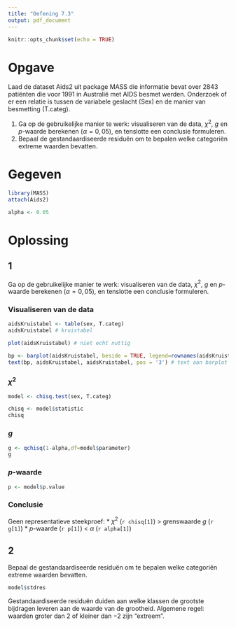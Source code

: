 ```yaml
---
title: "Oefening 7.3"
output: pdf_document
---
```


```r
knitr::opts_chunk$set(echo = TRUE)
```

# Opgave

Laad de dataset Aids2 uit package MASS die informatie bevat over $2843$ patiënten die voor 1991 in Australië met AIDS besmet werden. Onderzoek of er een relatie is tussen de variabele geslacht (Sex) en de manier van besmetting (T.categ).

1. Ga op de gebruikelijke manier te werk: visualiseren van de data, $\chi^2$, $g$ en $p$-waarde berekenen ($\alpha = 0,05$), en tenslotte een conclusie formuleren.
2. Bepaal de gestandaardiseerde residuën om te bepalen welke categoriën extreme waarden bevatten.

# Gegeven

```r
library(MASS)
attach(Aids2)

alpha <- 0.05
```

# Oplossing

## 1

Ga op de gebruikelijke manier te werk: visualiseren van de data, $\chi^2$, $g$ en $p$-waarde berekenen ($\alpha = 0,05$), en tenslotte een conclusie formuleren.

### Visualiseren van de data

```r
aidsKruistabel <- table(sex, T.categ)
aidsKruistabel # kruistabel

plot(aidsKruistabel) # niet echt nuttig

bp <- barplot(aidsKruistabel, beside = TRUE, legend=rownames(aidsKruistabel))
text(bp, aidsKruistabel, aidsKruistabel, pos = '3') # text aan barplot toevoegen
```

### $\chi^2$

```r
model <- chisq.test(sex, T.categ)

chisq <- model$statistic
chisq
```

### $g$

```r
g <- qchisq(1-alpha,df=model$parameter)
g
```

### $p$-waarde

```r
p <- model$p.value
```

### Conclusie

Geen representatieve steekproef: 
* $\chi^2$ (`r chisq[1]`) > grenswaarde $g$ (`r g[1]`)
* $p$-waarde (`r p[1]`) < $\alpha$ (`r alpha[1]`)

## 2

Bepaal de gestandaardiseerde residuën om te bepalen welke categoriën extreme waarden bevatten.

```r
model$stdres
```

Gestandaardiseerde residuën duiden aan welke klassen de grootste bijdragen leveren aan de waarde van de grootheid.
Algemene regel: waarden groter dan $2$ of kleiner dan $-2$ zijn “extreem”.
